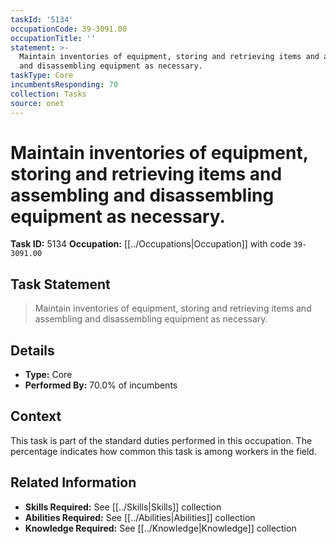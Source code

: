 ```yaml
---
taskId: '5134'
occupationCode: 39-3091.00
occupationTitle: ''
statement: >-
  Maintain inventories of equipment, storing and retrieving items and assembling
  and disassembling equipment as necessary.
taskType: Core
incumbentsResponding: 70
collection: Tasks
source: onet
---
```

# Maintain inventories of equipment, storing and retrieving items and assembling and disassembling equipment as necessary.

**Task ID:** 5134
**Occupation:** [[../Occupations|Occupation]] with code `39-3091.00`

## Task Statement

> Maintain inventories of equipment, storing and retrieving items and assembling and disassembling equipment as necessary.

## Details

- **Type:** Core
- **Performed By:** 70.0% of incumbents

## Context

This task is part of the standard duties performed in this occupation. The percentage indicates how common this task is among workers in the field.

## Related Information

- **Skills Required:** See [[../Skills|Skills]] collection
- **Abilities Required:** See [[../Abilities|Abilities]] collection
- **Knowledge Required:** See [[../Knowledge|Knowledge]] collection
